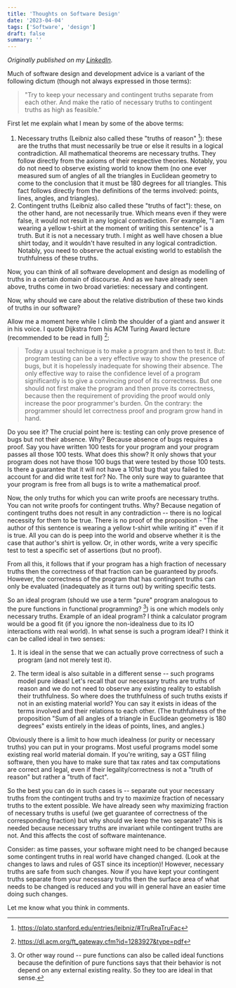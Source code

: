 ```yaml
---
title: 'Thoughts on Software Design'
date: '2023-04-04'
tags: ['Software', 'design']
draft: false
summary: ''
---
```


_Originally published on my [LinkedIn](https://www.linkedin.com/pulse/thoughts-software-design-sachin-tyagi/)._

Much of software design and development advice is a variant of the following dictum (though not always expressed in those terms):

> "Try to keep your necessary and contingent truths separate from each other. And make the ratio of necessary truths to contingent truths as high as feasible."

First let me explain what I mean by some of the above terms:

1. Necessary truths (Leibniz also called these "truths of reason" [^1]): these are the truths that must necessarily be true or else it results in a logical contradiction. All mathematical theorems are necessary truths. They follow directly from the axioms of their respective theories. Notably, you do not need to observe existing world to know them (no one ever measured sum of angles of all the triangles in Euclidean geometry to come to the conclusion that it must be 180 degrees for all triangles. This fact follows directly from the definitions of the terms involved: points, lines, angles, and triangles).
2. Contingent truths (Leibniz also called these "truths of fact"): these, on the other hand, are not necessarily true. Which means even if they were false, it would not result in any logical contradiction. For example, "I am wearing a yellow t-shirt at the moment of writing this sentence" is a truth. But it is not a necessary truth. I might as well have chosen a blue shirt today, and it wouldn't have resulted in any logical contradiction. Notably, you need to observe the actual existing world to establish the truthfulness of these truths.

Now, you can think of all software development and design as modelling of truths in a certain domain of discourse. And as we have already seen above, truths come in two broad varieties: necessary and contingent.

Now, why should we care about the relative distribution of these two kinds of truths in our software?

Allow me a moment here while I climb the shoulder of a giant and answer it in his voice. I quote Dijkstra from his ACM Turing Award lecture (recommended to be read in full) [^2]:

> Today a usual technique is to make a program and then to test it. But: program testing can be a very effective way to show the presence of bugs, but it is hopelessly inadequate for showing their absence. The only effective way to raise the confidence level of a program significantly is to give a convincing proof of its correctness. But one should not first make the program and then prove its correctness, because then the requirement of providing the proof would only increase the poor programmer's burden. On the contrary: the programmer should let correctness proof and program grow hand in hand.

Do you see it? The crucial point here is: testing can only prove presence of bugs but not their absence. Why? Because absence of bugs requires a proof. Say you have written 100 tests for your program and your program passes all those 100 tests. What does this show? It only shows that your program does not have those 100 bugs that were tested by those 100 tests. Is there a guarantee that it will not have a 101st bug that you failed to account for and did write test for? No. The only sure way to guarantee that your program is free from all bugs is to write a mathematical proof.

Now, the only truths for which you can write proofs are necessary truths. You can not write proofs for contingent truths. Why? Because negation of contingent truths does not result in any contradiction -- there is no logical necessity for them to be true. There is no proof of the proposition - "The author of this sentence is wearing a yellow t-shirt while writing it" even if it is true. All you can do is peep into the world and observe whether it is the case that author's shirt is yellow. Or, in other words, write a very specific test to test a specific set of assertions (but no proof).

From all this, it follows that if your program has a high fraction of necessary truths then the correctness of that fraction can be guaranteed by proofs. However, the correctness of the program that has contingent truths can only be evaluated (inadequately as it turns out) by writing specific tests.

So an ideal program (should we use a term "pure" program analogous to the pure functions in functional programming? [^3]) is one which models only necessary truths. Example of an ideal program? I think a calculator program would be a good fit (if you ignore the non-idealness due to its IO interactions with real world). In what sense is such a program ideal? I think it can be called ideal in two senses:

1. It is ideal in the sense that we can actually prove correctness of such a program (and not merely test it).

2. The term ideal is also suitable in a different sense -- such programs model pure ideas! Let's recall that our necessary truths are truths of reason and we do not need to observe any existing reality to establish their truthfulness. So where does the truthfulness of such truths exists if not in an existing material world? You can say it exists in ideas of the terms involved and their relations to each other. (The truthfulness of the proposition "Sum of all angles of a triangle in Euclidean geometry is 180 degrees" exists entirely in the ideas of points, lines, and angles.)

Obviously there is a limit to how much idealness (or purity or necessary truths) you can put in your programs. Most useful programs model some existing real world material domain. If you're writing, say a GST filing software, then you have to make sure that tax rates and tax computations are correct and legal, even if their legality/correctness is not a "truth of reason" but rather a "truth of fact".

So the best you can do in such cases is -- separate out your necessary truths from the contingent truths and try to maximize fraction of necessary truths to the extent possible. We have already seen why maximizing fraction of necessary truths is useful (we get guarantee of correctness of the corresponding fraction) but why should we keep the two separate? This is needed because necessary truths are invariant while contingent truths are not. And this affects the cost of software maintenance.

Consider: as time passes, your software might need to be changed because some contingent truths in real world have changed changed. (Look at the changes to laws and rules of GST since its inception)! However, necessary truths are safe from such changes. Now if you have kept your contingent truths separate from your necessary truths then the surface area of what needs to be changed is reduced and you will in general have an easier time doing such changes.

Let me know what you think in comments.

[^1]: https://plato.stanford.edu/entries/leibniz/#TruReaTruFac
[^2]: https://dl.acm.org/ft_gateway.cfm?id=1283927&type=pdf
[^3]: Or other way round -- pure functions can also be called ideal functions because the definition of pure functions says that their behavior is not depend on any external existing reality. So they too are ideal in that sense.
